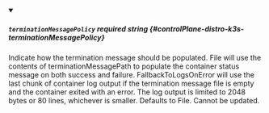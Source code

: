 
<details className="config-field" data-expandable="false" open>
<summary>

##### `terminationMessagePolicy` <span className="config-field-required" data-required="false">required</span> <span className="config-field-type">string</span> <span className="config-field-default"></span> <span className="config-field-enum"></span> {#controlPlane-distro-k3s-terminationMessagePolicy}

Indicate how the termination message should be populated. File will use the contents of
terminationMessagePath to populate the container status message on both success and failure.
FallbackToLogsOnError will use the last chunk of container log output if the termination
message file is empty and the container exited with an error.
The log output is limited to 2048 bytes or 80 lines, whichever is smaller.
Defaults to File.
Cannot be updated.

</summary>



</details>
